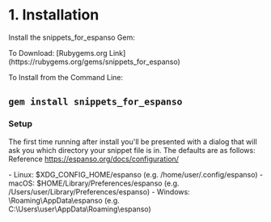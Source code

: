 # 1. Installation

Install the snippets_for_espanso Gem:

<Callout>
To Download: 
[Rubygems.org Link](https://rubygems.org/gems/snippets_for_espanso)

To Install from the Command Line:

```gem install snippets_for_espanso```
</Callout>
---

### Setup

The first time running after install you'll be presented with a dialog that will ask you which directory your snippet file is in.
The defaults are as follows: 
  Reference https://espanso.org/docs/configuration/

<Bleed>
  - Linux: 
      $XDG_CONFIG_HOME/espanso (e.g. /home/user/.config/espanso)
  - macOS: 
      $HOME/Library/Preferences/espanso (e.g. /Users/user/Library/Preferences/espanso)
  - Windows: 
      \Roaming\AppData\espanso (e.g. C:\Users\user\AppData\Roaming\espanso)
    
</Bleed>